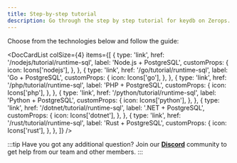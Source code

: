 ```yaml
---
title: Step-by-step tutorial
description: Go through the step by step tutorial for keydb on Zerops.
---
```



Choose from the technologies below and follow the guide:

<DocCardList
  colSize={4}
  items={[
    {
      type: 'link',
      href: '/nodejs/tutorial/runtime-sql',
      label: 'Node.js + PostgreSQL',
      customProps: {
        icon: Icons['nodejs'],
      },
    },
    {
      type: 'link',
      href: '/go/tutorial/runtime-sql',
      label: 'Go + PostgreSQL',
      customProps: {
        icon: Icons['go'],
      },
    },
    {
      type: 'link',
      href: '/php/tutorial/runtime-sql',
      label: 'PHP + PostgreSQL',
      customProps: {
        icon: Icons['php'],
      },
    },
    {
      type: 'link',
      href: '/python/tutorial/runtime-sql',
      label: 'Python + PostgreSQL',
      customProps: {
        icon: Icons['python'],
      },
    },
    {
      type: 'link',
      href: '/dotnet/tutorial/runtime-sql',
      label: '.NET + PostgreSQL',
      customProps: {
        icon: Icons['dotnet'],
      },
    },
    {
      type: 'link',
      href: '/rust/tutorial/runtime-sql',
      label: 'Rust + PostgreSQL',
      customProps: {
        icon: Icons['rust'],
      },
    },
  ]}
/>

:::tip
Have you got any additional question? Join our **[Discord](https://discord.com/invite/WDvCZ54)** community to get help from our team and other members.
:::
